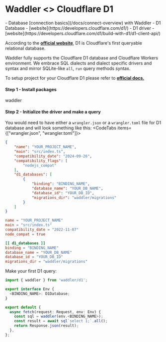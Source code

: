 
# Waddler \<\> Cloudflare D1

<Prerequisites>
- Database [connection basics](/docs/connect-overview) with Waddler
- D1 Database - [website](https://developers.cloudflare.com/d1/)
- D1 driver - [website](https://developers.cloudflare.com/d1/build-with-d1/d1-client-api/)
</Prerequisites>

According to the **[official website](https://developers.cloudflare.com/d1/)**, 
D1 is Cloudflare's first queryable relational database.  
  
Waddler fully supports the Cloudflare D1 database and Cloudflare Workers environment.
We embrace SQL dialects and dialect specific drivers and syntax and mirror
SQLite-like `all`, `run` query methods syntax.

To setup project for your Cloudflare D1 please refer to **[official docs.](https://developers.cloudflare.com/d1/)**

#### Step 1 - Install packages
<Npm>
waddler
</Npm>

#### Step 2 - Initialize the driver and make a query

You would need to have either a `wrangler.json` or a `wrangler.toml` file for D1 database and will look something like this:
<CodeTabs items={["wrangler.json", "wrangler.toml"]}>
```json
{
    "name": "YOUR_PROJECT_NAME",
    "main": "src/index.ts",
    "compatibility_date": "2024-09-26",
    "compatibility_flags": [
        "nodejs_compat"
    ],
    "d1_databases": [
        {
            "binding": "BINDING_NAME",
            "database_name": "YOUR_DB_NAME",
            "database_id": "YOUR_DB_ID",
            "migrations_dir": "waddler/migrations"
        }
    ]
}
```
```toml
name = "YOUR_PROJECT_NAME"
main = "src/index.ts"
compatibility_date = "2022-11-07"
node_compat = true

[[ d1_databases ]]
binding = "BINDING_NAME"
database_name = "YOUR_DB_NAME"
database_id = "YOUR_DB_ID"
migrations_dir = "waddler/migrations"
```
</CodeTabs>

Make your first D1 query:
```typescript copy
import { waddler } from 'waddler/d1';

export interface Env {
  <BINDING_NAME>: D1Database;
}

export default {
  async fetch(request: Request, env: Env) {
    const sql = waddler(env.<BINDING_NAME>);
    const result = await sql`select 1;`.all();
    return Response.json(result);
  },
};
```
